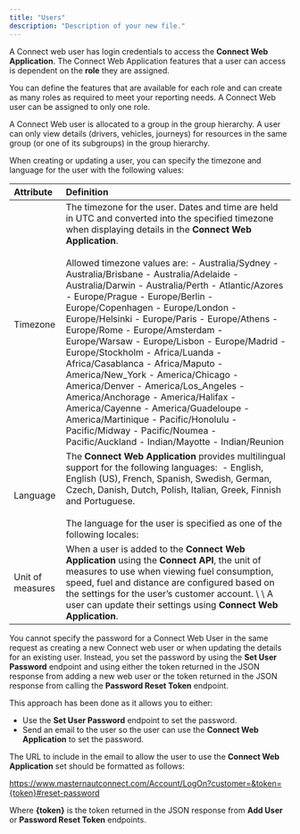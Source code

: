 ```yaml
---
title: "Users"
description: "Description of your new file."
---
```


A Connect web user has login credentials to access the **Connect Web Application**. The Connect Web Application features that a user can access is dependent on the **role** they are assigned. 

You can define the features that are available for each role and can create as many roles as required to meet your reporting needs. A Connect Web user can be assigned to only one role. 

A Connect Web user is allocated to a group in the group hierarchy. A user can only view details (drivers, vehicles, journeys) for resources in the same group (or one of its subgroups) in the group hierarchy.

When creating or updating a user, you can specify the timezone and language for the user with the following values:

| **Attribute**    | **Definition**                                                                                                                                                                                                                                                                                                                                                                                                                                                                                                                                                                                                                                                                                                                                                                                                                                                                                    |
| :--------------- | :------------------------------------------------------------------------------------------------------------------------------------------------------------------------------------------------------------------------------------------------------------------------------------------------------------------------------------------------------------------------------------------------------------------------------------------------------------------------------------------------------------------------------------------------------------------------------------------------------------------------------------------------------------------------------------------------------------------------------------------------------------------------------------------------------------------------------------------------------------------------------------------------ |
| Timezone         | The timezone for the user. Dates and time are held in UTC and converted into the specified timezone when displaying details in the **Connect Web Application**.<br /><br />Allowed timezone values are:  - Australia/Sydney - Australia/Brisbane - Australia/Adelaide - Australia/Darwin - Australia/Perth - Atlantic/Azores - Europe/Prague - Europe/Berlin - Europe/Copenhagen - Europe/London - Europe/Helsinki - Europe/Paris - Europe/Athens - Europe/Rome - Europe/Amsterdam - Europe/Warsaw - Europe/Lisbon - Europe/Madrid - Europe/Stockholm - Africa/Luanda - Africa/Casablanca - Africa/Maputo - America/New_York - America/Chicago - America/Denver - America/Los_Angeles - America/Anchorage - America/Halifax - America/Cayenne - America/Guadeloupe - America/Martinique - Pacific/Honolulu - Pacific/Midway - Pacific/Noumea - Pacific/Auckland - Indian/Mayotte - Indian/Reunion |
| Language         | The **Connect Web Application** provides multilingual support for the following languages:   - English, English (US), French, Spanish, Swedish, German, Czech, Danish, Dutch, Polish, Italian, Greek, Finnish and Portuguese.<br /><br />The language for the user is specified as one of the following locales:  | **locale** | **Language**     | | :--------- | :--------------- | | en_GB      | English          | | en_US      | American English | | fr_FR      | French           | | es_ES      | Spanish          | | sv_SE      | Swedish          | | de_DE      | German           | | cs_CZ      | Czech            | | da_DK      | Danish           | | nl_NL      | Dutch            | | pl_PL      | Polish           | | it_IT      | Italian          | | el_GR      | Greek            | | fi_FI      | Finnish          | | pt_PT      | Portuguese       |                 |
| Unit of measures | When a user is added to the **Connect Web Application** using the **Connect API**, the unit of measures to use when viewing fuel consumption, speed, fuel and distance are configured based on the settings for the user’s customer account. \ \ A user can update their settings using **Connect Web Application**.                                                                                                                                                                                                                                                                                                                                                                                                                                                                                                                                                                              |

You cannot specify the password for a Connect Web User in the same request as creating a new Connect web user or when updating the details for an existing user. Instead, you set the password by using the **Set User Password** endpoint and using either the token returned in the JSON response from adding a new web user or the token returned in the JSON response from calling the **Password Reset Token** endpoint. 

This approach has been done as it allows you to either:

- Use the **Set User Password** endpoint to set the password.
- Send an email to the user so the user can use the **Connect Web Application** to set the password.

The URL to include in the email to allow the user to use the **Connect Web Application** set should be formatted as follows:

[<u>https://www.masternautconnect.com/Account/LogOn?customer=&token={token}#reset-password</u>](https://www.masternautconnect.com/Account/LogOn?customer=&token={token}#reset-password) 

Where **{token}** is the token returned in the JSON response from **Add User** or **Password Reset Token** endpoints. 